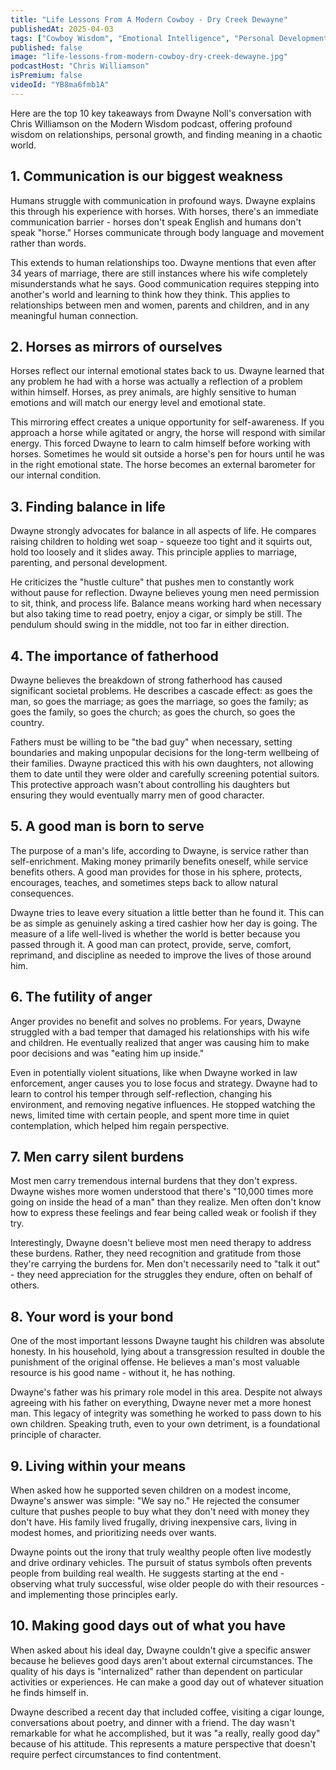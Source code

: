 ```yaml
---
title: "Life Lessons From A Modern Cowboy - Dry Creek Dewayne"
publishedAt: 2025-04-03
tags: ["Cowboy Wisdom", "Emotional Intelligence", "Personal Development"]
published: false
image: "life-lessons-from-modern-cowboy-dry-creek-dewayne.jpg"
podcastHost: "Chris Williamson"
isPremium: false
videoId: "YB8ma6fmb1A"
---
```



<PodcastSummaryPageLayout frontmatter={frontmatter}>

Here are the top 10 key takeaways from Dwayne Noll's conversation with Chris Williamson on the Modern Wisdom podcast, offering profound wisdom on relationships, personal growth, and finding meaning in a chaotic world.

## 1. Communication is our biggest weakness

Humans struggle with communication in profound ways. Dwayne explains this through his experience with horses. With horses, there's an immediate communication barrier - horses don't speak English and humans don't speak "horse." Horses communicate through body language and movement rather than words.

This extends to human relationships too. Dwayne mentions that even after 34 years of marriage, there are still instances where his wife completely misunderstands what he says. Good communication requires stepping into another's world and learning to think how they think. This applies to relationships between men and women, parents and children, and in any meaningful human connection.

## 2. Horses as mirrors of ourselves

Horses reflect our internal emotional states back to us. Dwayne learned that any problem he had with a horse was actually a reflection of a problem within himself. Horses, as prey animals, are highly sensitive to human emotions and will match our energy level and emotional state.

This mirroring effect creates a unique opportunity for self-awareness. If you approach a horse while agitated or angry, the horse will respond with similar energy. This forced Dwayne to learn to calm himself before working with horses. Sometimes he would sit outside a horse's pen for hours until he was in the right emotional state. The horse becomes an external barometer for our internal condition.

## 3. Finding balance in life

Dwayne strongly advocates for balance in all aspects of life. He compares raising children to holding wet soap - squeeze too tight and it squirts out, hold too loosely and it slides away. This principle applies to marriage, parenting, and personal development.

He criticizes the "hustle culture" that pushes men to constantly work without pause for reflection. Dwayne believes young men need permission to sit, think, and process life. Balance means working hard when necessary but also taking time to read poetry, enjoy a cigar, or simply be still. The pendulum should swing in the middle, not too far in either direction.

## 4. The importance of fatherhood

Dwayne believes the breakdown of strong fatherhood has caused significant societal problems. He describes a cascade effect: as goes the man, so goes the marriage; as goes the marriage, so goes the family; as goes the family, so goes the church; as goes the church, so goes the country.

Fathers must be willing to be "the bad guy" when necessary, setting boundaries and making unpopular decisions for the long-term wellbeing of their families. Dwayne practiced this with his own daughters, not allowing them to date until they were older and carefully screening potential suitors. This protective approach wasn't about controlling his daughters but ensuring they would eventually marry men of good character.

## 5. A good man is born to serve

The purpose of a man's life, according to Dwayne, is service rather than self-enrichment. Making money primarily benefits oneself, while service benefits others. A good man provides for those in his sphere, protects, encourages, teaches, and sometimes steps back to allow natural consequences.

Dwayne tries to leave every situation a little better than he found it. This can be as simple as genuinely asking a tired cashier how her day is going. The measure of a life well-lived is whether the world is better because you passed through it. A good man can protect, provide, serve, comfort, reprimand, and discipline as needed to improve the lives of those around him.

## 6. The futility of anger

Anger provides no benefit and solves no problems. For years, Dwayne struggled with a bad temper that damaged his relationships with his wife and children. He eventually realized that anger was causing him to make poor decisions and was "eating him up inside."

Even in potentially violent situations, like when Dwayne worked in law enforcement, anger causes you to lose focus and strategy. Dwayne had to learn to control his temper through self-reflection, changing his environment, and removing negative influences. He stopped watching the news, limited time with certain people, and spent more time in quiet contemplation, which helped him regain perspective.

## 7. Men carry silent burdens

Most men carry tremendous internal burdens that they don't express. Dwayne wishes more women understood that there's "10,000 times more going on inside the head of a man" than they realize. Men often don't know how to express these feelings and fear being called weak or foolish if they try.

Interestingly, Dwayne doesn't believe most men need therapy to address these burdens. Rather, they need recognition and gratitude from those they're carrying the burdens for. Men don't necessarily need to "talk it out" - they need appreciation for the struggles they endure, often on behalf of others.

## 8. Your word is your bond

One of the most important lessons Dwayne taught his children was absolute honesty. In his household, lying about a transgression resulted in double the punishment of the original offense. He believes a man's most valuable resource is his good name - without it, he has nothing.

Dwayne's father was his primary role model in this area. Despite not always agreeing with his father on everything, Dwayne never met a more honest man. This legacy of integrity was something he worked to pass down to his own children. Speaking truth, even to your own detriment, is a foundational principle of character.

## 9. Living within your means

When asked how he supported seven children on a modest income, Dwayne's answer was simple: "We say no." He rejected the consumer culture that pushes people to buy what they don't need with money they don't have. His family lived frugally, driving inexpensive cars, living in modest homes, and prioritizing needs over wants.

Dwayne points out the irony that truly wealthy people often live modestly and drive ordinary vehicles. The pursuit of status symbols often prevents people from building real wealth. He suggests starting at the end - observing what truly successful, wise older people do with their resources - and implementing those principles early.

## 10. Making good days out of what you have

When asked about his ideal day, Dwayne couldn't give a specific answer because he believes good days aren't about external circumstances. The quality of his days is "internalized" rather than dependent on particular activities or experiences. He can make a good day out of whatever situation he finds himself in.

Dwayne described a recent day that included coffee, visiting a cigar lounge, conversations about poetry, and dinner with a friend. The day wasn't remarkable for what he accomplished, but it was "a really, really good day" because of his attitude. This represents a mature perspective that doesn't require perfect circumstances to find contentment.

</PodcastSummaryPageLayout>
